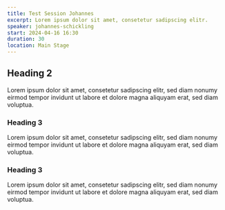 ```yaml
---
title: Test Session Johannes
excerpt: Lorem ipsum dolor sit amet, consetetur sadipscing elitr.
speaker: johannes-schickling
start: 2024-04-16 16:30
duration: 30
location: Main Stage
---
```


## Heading 2

Lorem ipsum dolor sit amet, consetetur sadipscing elitr, sed diam nonumy eirmod tempor invidunt ut labore et dolore magna aliquyam erat, sed diam voluptua.

### Heading 3

Lorem ipsum dolor sit amet, consetetur sadipscing elitr, sed diam nonumy eirmod tempor invidunt ut labore et dolore magna aliquyam erat, sed diam voluptua.

### Heading 3

Lorem ipsum dolor sit amet, consetetur sadipscing elitr, sed diam nonumy eirmod tempor invidunt ut labore et dolore magna aliquyam erat, sed diam voluptua.

